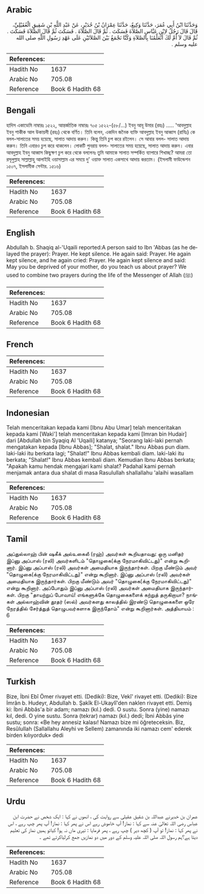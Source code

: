 ## Arabic


<div dir="rtl" lang="ar" style={{fontSize:'larger',backgroundColor:'#f8f9fa',padding:20}}>
وَحَدَّثَنَا ابْنُ أَبِي عُمَرَ، حَدَّثَنَا وَكِيعٌ، حَدَّثَنَا عِمْرَانُ بْنُ حُدَيْرٍ، عَنْ عَبْدِ اللَّهِ بْنِ شَقِيقٍ الْعُقَيْلِيِّ، قَالَ قَالَ رَجُلٌ لاِبْنِ عَبَّاسٍ الصَّلاَةَ فَسَكَتَ ‏.‏ ثُمَّ قَالَ الصَّلاَةَ ‏.‏ فَسَكَتَ ثُمَّ قَالَ الصَّلاَةَ فَسَكَتَ ‏.‏ ثُمَّ قَالَ لاَ أُمَّ لَكَ أَتُعَلِّمُنَا بِالصَّلاَةِ وَكُنَّا نَجْمَعُ بَيْنَ الصَّلاَتَيْنِ عَلَى عَهْدِ رَسُولِ اللَّهِ صلى الله عليه وسلم ‏.‏
</div>
<div style={{backgroundColor:'#f8f9fa',padding:20, marginBottom: 10}}><table> <thead> <tr> <th>References:</th> <th></th> </tr> </thead> <tbody><tr><td>Hadith No</td><td>1637</td></tr><tr><td>Arabic No</td><td>705.08</td></tr><tr><td>Reference</td><td>Book 6 Hadith 68</td></tr></tbody></table></div>

## Bengali


<div dir="ltr" lang="bn" style={{fontSize:'larger',backgroundColor:'#f8f9fa',padding:20}}>
হাদিস একাডেমি নাম্বারঃ ১৫২২, আন্তর্জাতিক নাম্বারঃ ৭০৫ ১৫২২-(৫৮/...) ইবনু আবূ উমার (রহঃ) ..... 'আবদুল্লাহ ইবনু শাকীক আল উকায়লী (রহঃ) থেকে বর্ণিত। তিনি বলেন, একদিন জনৈক ব্যক্তি আবদুল্লাহ ইবনু আব্বাস (রাযিঃ) কে বলল-সালাতের সময় হয়েছে, সালাত আদায় করুন। কিন্তু তিনি চুপ করে রইলেন। সে আবার বলল- সালাত আদায় করুন। তিনি এবারও চুপ করে থাকলেন। লোকটি পুনরায় বলল- সালাতের সময় হয়েছে, সালাত আদায় করুন। এবার আবদুল্লাহ ইবনু আব্বাস কিছুক্ষণ চুপ করে থেকে বললেনঃ তুমি আমাকে সালাত সম্পর্কিত ব্যাপারে শিখাচ্ছ? আমরা তো রসূলুল্লাহ সাল্লাল্লাহু আলাইহি ওয়াসাল্লাম এর সময়ে দু' ওয়াক্ত সালাত একসাথে আদায় করতাম। (ইসলামী ফাউন্ডেশন ১৫০৭, ইসলামীক সেন্টার. ১৫১৬)
</div>
<div style={{backgroundColor:'#f8f9fa',padding:20, marginBottom: 10}}><table> <thead> <tr> <th>References:</th> <th></th> </tr> </thead> <tbody><tr><td>Hadith No</td><td>1637</td></tr><tr><td>Arabic No</td><td>705.08</td></tr><tr><td>Reference</td><td>Book 6 Hadith 68</td></tr></tbody></table></div>

## English


<div dir="ltr" lang="en" style={{fontSize:'larger',backgroundColor:'#f8f9fa',padding:20}}>
Abdullah b. Shaqiq al-'Uqaili reported:A person said to Ibn 'Abbas (as he delayed the prayer): Prayer. He kept silence. He again said: Prayer. He again kept silence, and he again cried: Prayer. He again kept silence and said: May you be deprived of your mother, do you teach us about prayer? We used to combine two prayers during the life of the Messenger of Allah (ﷺ)
</div>
<div style={{backgroundColor:'#f8f9fa',padding:20, marginBottom: 10}}><table> <thead> <tr> <th>References:</th> <th></th> </tr> </thead> <tbody><tr><td>Hadith No</td><td>1637</td></tr><tr><td>Arabic No</td><td>705.08</td></tr><tr><td>Reference</td><td>Book 6 Hadith 68</td></tr></tbody></table></div>

## French


<div dir="ltr" lang="fr" style={{fontSize:'larger',backgroundColor:'#f8f9fa',padding:20}}>

</div>
<div style={{backgroundColor:'#f8f9fa',padding:20, marginBottom: 10}}><table> <thead> <tr> <th>References:</th> <th></th> </tr> </thead> <tbody><tr><td>Hadith No</td><td>1637</td></tr><tr><td>Arabic No</td><td>705.08</td></tr><tr><td>Reference</td><td>Book 6 Hadith 68</td></tr></tbody></table></div>

## Indonesian


<div dir="ltr" lang="id" style={{fontSize:'larger',backgroundColor:'#f8f9fa',padding:20}}>
Telah menceritakan kepada kami [Ibnu Abu Umar] telah menceritakan kepada kami [Waki'] telah menceritakan kepada kami [Imran bin Hudair] dari [Abdullah bin Syaqiq Al 'Uqaili] katanya; "Seorang laki-laki pernah mengatakan kepada [Ibnu Abbas]; "Shalat, shalat." Ibnu Abbas pun diam. laki-laki itu berkata lagi; "Shalat!" Ibnu Abbas kembali diam. laki-laki itu berkata; "Shalat!" Ibnu Abbas kembali diam. Kemudian Ibnu Abbas berkata; "Apakah kamu hendak mengajari kami shalat? Padahal kami pernah menjamak antara dua shalat di masa Rasulullah shallallahu 'alaihi wasallam
</div>
<div style={{backgroundColor:'#f8f9fa',padding:20, marginBottom: 10}}><table> <thead> <tr> <th>References:</th> <th></th> </tr> </thead> <tbody><tr><td>Hadith No</td><td>1637</td></tr><tr><td>Arabic No</td><td>705.08</td></tr><tr><td>Reference</td><td>Book 6 Hadith 68</td></tr></tbody></table></div>

## Tamil


<div dir="ltr" lang="ta" style={{fontSize:'larger',backgroundColor:'#f8f9fa',padding:20}}>
அப்துல்லாஹ் பின் ஷகீக் அல்உகைலீ (ரஹ்) அவர்கள் கூறியதாவது: ஒரு மனிதர் இப்னு அப்பாஸ் (ரலி) அவர்களிடம் "தொழுகை(க்கு நேரமாகிவிட்டது)" என்று கூறினார். இப்னு அப்பாஸ் (ரலி) அவர்கள் அமைதியாக இருந்தார்கள். பிறகு மீண்டும் அவர் "தொழுகை(க்கு நேரமாகிவிட்டது)" என்று கூறினார். இப்னு அப்பாஸ் (ரலி) அவர்கள் அமைதியாக இருந்தார்கள். பிறகு மீண்டும் அவர் "தொழுகை(க்கு நேரமாகிவிட்டது)" என்று கூறினார். அப்போதும் இப்னு அப்பாஸ் (ரலி) அவர்கள் அமைதியாக இருந்தார்கள். பிறகு "தாயற்றுப் போவாய்! எங்களுக்கே தொழுகைகளைக் கற்றுத் தருகிறாயா? நாங்கள் அல்லாஹ்வின் தூதர் (ஸல்) அவர்களது காலத்தில் இரண்டு தொழுகைகளை ஒரே நேரத்தில் சேர்த்துத் தொழுபவர்களாக இருந்தோம்" என்று கூறினார்கள். அத்தியாயம் : 6
</div>
<div style={{backgroundColor:'#f8f9fa',padding:20, marginBottom: 10}}><table> <thead> <tr> <th>References:</th> <th></th> </tr> </thead> <tbody><tr><td>Hadith No</td><td>1637</td></tr><tr><td>Arabic No</td><td>705.08</td></tr><tr><td>Reference</td><td>Book 6 Hadith 68</td></tr></tbody></table></div>

## Turkish


<div dir="ltr" lang="tr" style={{fontSize:'larger',backgroundColor:'#f8f9fa',padding:20}}>
Bize, İbni Ebî Ömer rivayet etti. (Dediki): Bize, Vekî' rivayet etti. (Dediki): Bize İmrân b. Hudeyr, Abdullah b. Şakîk El-Ukaylî'den naklen rivayet etti. Demiş ki: İbni Abbâs'a bir adam; namazı (kıl.) dedi. O sustu. Sonra (yine) namazı kıl, dedi. O yine sustu. Sonra (tekrar) namazı (kıl.) dedi; İbni Abbâs yine sustu; sonra: «Be hey annesiz kalası! Namazı bize mi öğreteceksin. Biz, Resûlullah (Sallallahu Aleyhi ve Sellem) zamanında iki namazı cem' ederek birden kılıyorduk» dedi
</div>
<div style={{backgroundColor:'#f8f9fa',padding:20, marginBottom: 10}}><table> <thead> <tr> <th>References:</th> <th></th> </tr> </thead> <tbody><tr><td>Hadith No</td><td>1637</td></tr><tr><td>Arabic No</td><td>705.08</td></tr><tr><td>Reference</td><td>Book 6 Hadith 68</td></tr></tbody></table></div>

## Urdu


<div dir="rtl" lang="ur" style={{fontSize:'larger',backgroundColor:'#f8f9fa',padding:20}}>
عمران بن خدیرنے عبداللہ بن شقیق عقیلی سے روایت کی ، انھوں نے کہا : ایک شخص نے حضرت ابن عباس رضی اللہ تعالیٰ عنہ سے کہا : نماز! آپ خاموش رہے اس نے پھر کہا : نماز! آپ پھر چپ رہے ، اس نے پھر کہا : نماز! تو آپ ( کچھ دیر ) چپ رہے ، پھر فرمایا : تیری ماں نہ ہو! کیاتو ہمیں نماز کی تعلیم دیتا ہے؟ہم رسول اللہ صلی اللہ علیہ وسلم کے دور میں دو نمازیں جمع کرلیاکرتے تھے ۔
</div>
<div style={{backgroundColor:'#f8f9fa',padding:20, marginBottom: 10}}><table> <thead> <tr> <th>References:</th> <th></th> </tr> </thead> <tbody><tr><td>Hadith No</td><td>1637</td></tr><tr><td>Arabic No</td><td>705.08</td></tr><tr><td>Reference</td><td>Book 6 Hadith 68</td></tr></tbody></table></div>